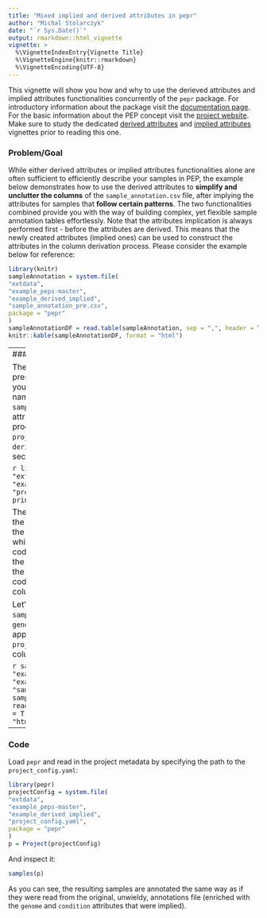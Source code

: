 ```yaml
---
title: "Mixed implied and derived attributes in pepr"
author: "Michal Stolarczyk"
date: "`r Sys.Date()`"
output: rmarkdown::html_vignette
vignette: >
  %\VignetteIndexEntry{Vignette Title}
  %\VignetteEngine{knitr::rmarkdown}
  %\VignetteEncoding{UTF-8}
---
```


This vignette will show you how and why to use the derieved attributes and implied attributes functionalities concurrently of the `pepr` package. For introductory information about the package visit the [documentation page](http://code.databio.org/pepr/index.html). For the basic information about the PEP concept visit the [project website](https://pepkit.github.io/). Make sure to study the dedicated [derived attributes](./derivedAttributes.Rmd) and [implied attributes](./impliedAttributes.Rmd) vignettes prior to reading this one.

### Problem/Goal
While either derived attributes or implied attributes functionalities alone are often sufficient to efficiently describe your samples in PEP, the example below demonstrates how to use the derived attributes to **simplify and unclutter the columns** of the `sample_annotation.csv` file, after implying the attributes for samples that **follow certain patterns**. The two functionalities combined provide you with the way of building complex, yet flexible sample annotation tables effortlessly. Note that the attributes implication is always performed first - before the attributes are derived. This means that the newly created attributes (implied ones) can be used to construct the attributes in the column derivation process. Please consider the example below for reference:

```r
library(knitr)
sampleAnnotation = system.file(
"extdata",
"example_peps-master",
"example_derived_implied",
"sample_annotation_pre.csv",
package = "pepr"
)
sampleAnnotationDF = read.table(sampleAnnotation, sep = ",", header = T)
knitr::kable(sampleAnnotationDF, format = "html") 
```
----
### Solution

The specification of detailed file paths/names (as presented above) is cumbersome. In order to make your life easier just find the patterns that the file names in `file_path` column of `sample_annotation.csv` follow, imply needed attributes and derive the file names. This multi step process is orchestrated by the `project_config.yaml` file via the `derived_attributes` and `implied_attributes` sections:

```r
library(pepr)
projectConfig = system.file(
"extdata",
"example_peps-master",
"example_derived_implied",
"project_config.yaml",
package = "pepr"
)
printNestedList(yaml::read_yaml(projectConfig))
```

The `*_untreated` files are clearly associated with the samples that are labeled with `time` 0. Therefore the `untreated` attribute is implied for the samples which have 0 in the `time` columns. Similarly, the codes `susScr11` and `xenTro9` are associated with the attributes in the `oragnism` column. Therefore, the column `condion` that consists of those two codes is implied from the attributes in the `organism` column according to the `project_config.yaml`. 

Let's introduce a few modifications to the original `sample_annotation.csv` file to imply the attributes `genome` and `condition` and subsequently map the appropriate data sources from the `project_config.yaml` with attributes in the derived column - `[file_path]`:

```r
sampleAnnotation = system.file(
  "extdata",
  "example_peps-master",
  "example_derived_implied",
  "sample_annotation.csv",
  package = "pepr"
  )
  sampleAnnotationDF = read.table(sampleAnnotation, sep = ",", header = T)
  knitr::kable(sampleAnnotationDF, format = "html") 
```

----
### Code
Load `pepr` and read in the project metadata by specifying the path to the `project_config.yaml`:

```r
library(pepr)
projectConfig = system.file(
"extdata",
"example_peps-master",
"example_derived_implied",
"project_config.yaml",
package = "pepr"
)
p = Project(projectConfig)
```

And inspect it:

```r
samples(p)
```

As you can see, the resulting samples are annotated the same way as if they were read from the original, unwieldy, annotations file (enriched with the `genome` and `condition` attributes that were implied).


